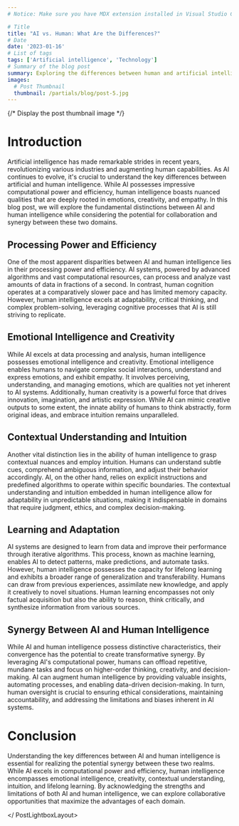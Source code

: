```yaml
---
# Notice: Make sure you have MDX extension installed in Visual Studio Code to see syntax highlighting

# Title
title: "AI vs. Human: What Are the Differences?"
# Date
date: '2023-01-16'
# List of tags
tags: ['Artificial intelligence', 'Technology']
# Summary of the blog post
summary: Exploring the differences between human and artificial intelligence.
images:
  # Post Thumbnail
  thumbnail: /partials/blog/post-5.jpg
---
```

<PostLightboxLayout>

{/* Display the post thumbnail image */}
<LightboxThumbnail />

# Introduction

Artificial intelligence has made remarkable strides in recent years, revolutionizing various industries and augmenting human capabilities. As AI continues to evolve, it's crucial to understand the key differences between artificial and human intelligence. While AI possesses impressive computational power and efficiency, human intelligence boasts nuanced qualities that are deeply rooted in emotions, creativity, and empathy. In this blog post, we will explore the fundamental distinctions between AI and human intelligence while considering the potential for collaboration and synergy between these two domains.

## Processing Power and Efficiency

One of the most apparent disparities between AI and human intelligence lies in their processing power and efficiency. AI systems, powered by advanced algorithms and vast computational resources, can process and analyze vast amounts of data in fractions of a second. In contrast, human cognition operates at a comparatively slower pace and has limited memory capacity. However, human intelligence excels at adaptability, critical thinking, and complex problem-solving, leveraging cognitive processes that AI is still striving to replicate.

## Emotional Intelligence and Creativity

While AI excels at data processing and analysis, human intelligence possesses emotional intelligence and creativity. Emotional intelligence enables humans to navigate complex social interactions, understand and express emotions, and exhibit empathy. It involves perceiving, understanding, and managing emotions, which are qualities not yet inherent to AI systems. Additionally, human creativity is a powerful force that drives innovation, imagination, and artistic expression. While AI can mimic creative outputs to some extent, the innate ability of humans to think abstractly, form original ideas, and embrace intuition remains unparalleled.

## Contextual Understanding and Intuition

Another vital distinction lies in the ability of human intelligence to grasp contextual nuances and employ intuition. Humans can understand subtle cues, comprehend ambiguous information, and adjust their behavior accordingly. AI, on the other hand, relies on explicit instructions and predefined algorithms to operate within specific boundaries. The contextual understanding and intuition embedded in human intelligence allow for adaptability in unpredictable situations, making it indispensable in domains that require judgment, ethics, and complex decision-making.

## Learning and Adaptation

AI systems are designed to learn from data and improve their performance through iterative algorithms. This process, known as machine learning, enables AI to detect patterns, make predictions, and automate tasks. However, human intelligence possesses the capacity for lifelong learning and exhibits a broader range of generalization and transferability. Humans can draw from previous experiences, assimilate new knowledge, and apply it creatively to novel situations. Human learning encompasses not only factual acquisition but also the ability to reason, think critically, and synthesize information from various sources.

## Synergy Between AI and Human Intelligence

While AI and human intelligence possess distinctive characteristics, their convergence has the potential to create transformative synergy. By leveraging AI's computational power, humans can offload repetitive, mundane tasks and focus on higher-order thinking, creativity, and decision-making. AI can augment human intelligence by providing valuable insights, automating processes, and enabling data-driven decision-making. In turn, human oversight is crucial to ensuring ethical considerations, maintaining accountability, and addressing the limitations and biases inherent in AI systems.


# Conclusion

Understanding the key differences between AI and human intelligence is essential for realizing the potential synergy between these two realms. While AI excels in computational power and efficiency, human intelligence encompasses emotional intelligence, creativity, contextual understanding, intuition, and lifelong learning. By acknowledging the strengths and limitations of both AI and human intelligence, we can explore collaborative opportunities that maximize the advantages of each domain.

</ PostLightboxLayout>
